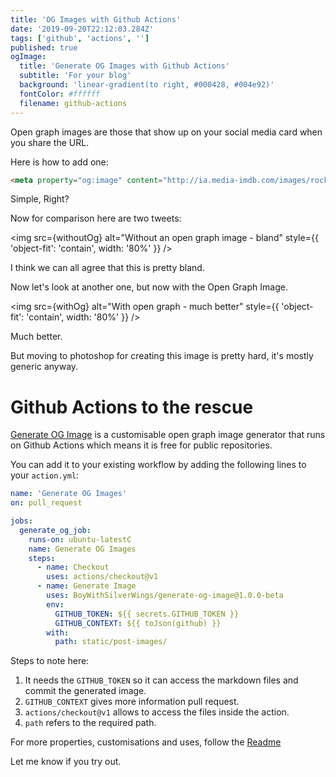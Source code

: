 ```yaml
---
title: 'OG Images with Github Actions'
date: '2019-09-20T22:12:03.284Z'
tags: ['github', 'actions', '']
published: true
ogImage:
  title: 'Generate OG Images with Github Actions'
  subtitle: 'For your blog'
  background: 'linear-gradient(to right, #000428, #004e92)'
  fontColor: #ffffff
  filename: github-actions
---
```



Open graph images are those that show up on your social media card when you share the URL.

Here is how to add one:

```html
<meta property="og:image" content="http://ia.media-imdb.com/images/rock.jpg" />
```

Simple, Right?

Now for comparison here are two tweets:

<img
  src={withoutOg}
  alt="Without an open graph image - bland"
  style={{ 'object-fit': 'contain', width: '80%' }}
/>

I think we can all agree that this is pretty bland.

Now let's look at another one, but now with the Open Graph Image.

<img
  src={withOg}
  alt="With open graph - much better"
  style={{ 'object-fit': 'contain', width: '80%' }}
/>

Much better.

But moving to photoshop for creating this image is pretty hard, it's mostly generic anyway.

# Github Actions to the rescue

[Generate OG Image](https://github.com/marketplace/actions/generate-og-image) is a customisable open graph image generator that runs on Github Actions which means it is free for public repositories.

You can add it to your existing workflow by adding the following lines to your `action.yml`:

```yml
name: 'Generate OG Images'
on: pull_request

jobs:
  generate_og_job:
    runs-on: ubuntu-latestC
    name: Generate OG Images
    steps:
      - name: Checkout
        uses: actions/checkout@v1
      - name: Generate Image
        uses: BoyWithSilverWings/generate-og-image@1.0.0-beta
        env:
          GITHUB_TOKEN: ${{ secrets.GITHUB_TOKEN }}
          GITHUB_CONTEXT: ${{ toJson(github) }}
        with:
          path: static/post-images/
```

Steps to note here:

1. It needs the `GITHUB_TOKEN` so it can access the markdown files and commit the generated image.
2. `GITHUB_CONTEXT` gives more information pull request.
3. `actions/checkout@v1` allows to access the files inside the action.
4. `path` refers to the required path.

For more properties, customisations and uses, follow the [Readme](https://github.com/marketplace/actions/generate-og-image)

Let me know if you try out.
